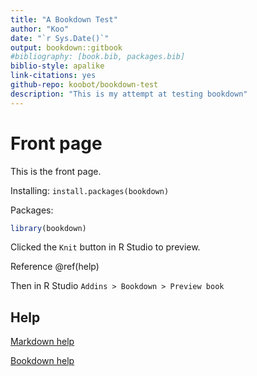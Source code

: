 ```yaml
---
title: "A Bookdown Test"
author: "Koo"
date: "`r Sys.Date()`"
output: bookdown::gitbook
#bibliography: [book.bib, packages.bib]
biblio-style: apalike
link-citations: yes
github-repo: koobot/bookdown-test
description: "This is my attempt at testing bookdown"
---
```


# Front page {#front-page}

This is the front page.

Installing:
`install.packages(bookdown)`

Packages:
```r
library(bookdown)
```
Clicked the `Knit` button in R Studio to preview.

Reference \@ref(help)

Then in R Studio `Addins > Bookdown > Preview book`

## Help {#help}

[Markdown help](https://bookdown.org/yihui/rmarkdown/html-document.html#table-of-contents)

[Bookdown help](https://bookdown.org/yihui/bookdown)